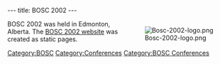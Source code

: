 ---
title: BOSC 2002
---

<div style="float: right;">[[Image:Bosc-2002-logo.png]]</div>

BOSC 2002 was held in Edmonton, Alberta. The [http://www.open-bio.org/bosc2002/ BOSC 2002 website] was created as static pages. 

[[Category:BOSC]] [[Category:Conferences]]
[[Category:BOSC Conferences]]